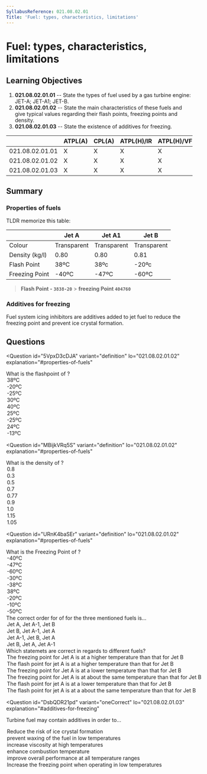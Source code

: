 ```yaml
---
SyllabusReference: 021.08.02.01
Title: 'Fuel: types, characteristics, limitations'
---
```


# Fuel: types, characteristics, limitations

## Learning Objectives

1. **021.08.02.01.01** -- State the types of fuel used by a gas turbine engine:
   JET-A; JET-A1; JET-B.
2. **021.08.02.01.02** -- State the main characteristics of these fuels and give
   typical values regarding their flash points, freezing points and density.
3. **021.08.02.01.03** -- State the existence of additives for freezing.

|                 | ATPL(A) | CPL(A) | ATPL(H)/IR | ATPL(H)/VFR | CPL(H) | IR  | CBIR(A) |
| --------------- | ------- | ------ | ---------- | ----------- | ------ | --- | ------- |
| 021.08.02.01.01 | X       | X      | X          | X           | X      |     |         |
| 021.08.02.01.02 | X       | X      | X          | X           | X      |     |         |
| 021.08.02.01.03 | X       | X      | X          | X           | X      |     |         |

## Summary

### Properties of fuels

TLDR memorize this table:

|                | Jet A       | Jet A1      | Jet B       |
| -------------- | ----------- | ----------- | ----------- |
| Colour         | Transparent | Transparent | Transparent |
| Density (kg/l) | 0.80        | 0.80        | 0.81        |
| Flash Point    | 38ºC        | 38ºc        | -20ºc       |
| Freezing Point | -40ºC       | -47ºC       | -60ºC       |

> **Flash Point - `3838-20`** > **freezing Point `404760`**

### Additives for freezing

Fuel system icing inhibitors are additives added to jet fuel to reduce the freezing point and prevent
ice crystal formation.

## Questions

<Question
  id="5VpxD3cDJA"
  variant="definition"
  lo="021.08.02.01.02"
  explanation="#properties-of-fuels"
>
  <Text>
    What is the flashpoint of <Subject />?
  </Text>
  <Option id="5VpxD3cDJA-1" subject={['jet A', 'jet A1']}>
    38ºC
  </Option>
  <Option id="5VpxD3cDJA-2" subject="jet B">
    -20ºC
  </Option>
  <Option id="5VpxD3cDJA-3">-25ºC</Option>
  <Option id="5VpxD3cDJA-4">30ºC</Option>
  <Option id="5VpxD3cDJA-5">40ºC</Option>
  <Option id="5VpxD3cDJA-6">25ºC</Option>
  <Option id="5VpxD3cDJA-7">-25ºC</Option>
  <Option id="5VpxD3cDJA-8">24ºC</Option>
  <Option id="5VpxD3cDJA-9">-13ºC</Option>
</Question>

<Question
  id="MBijkVRq5S"
  variant="definition"
  lo="021.08.02.01.02"
  explanation="#properties-of-fuels"
>
  <Text>
    What is the density of <Subject />?
  </Text>
  <Option id="MBijkVRq5S-1" subject={['jet A', 'jet A1', 'jet B']}>
    0.8
  </Option>
  <Option id="MBijkVRq5S-2">0.3</Option>
  <Option id="MBijkVRq5S-3">0.5</Option>
  <Option id="MBijkVRq5S-4">0.7</Option>
  <Option id="MBijkVRq5S-5">0.77</Option>
  <Option id="MBijkVRq5S-6">0.9</Option>
  <Option id="MBijkVRq5S-7">1.0</Option>
  <Option id="MBijkVRq5S-8">1.15</Option>
  <Option id="MBijkVRq5S-9">1.05</Option>
</Question>

<Question
  id="URnK4baSEr"
  variant="definition"
  lo="021.08.02.01.02"
  explanation="#properties-of-fuels"
>
  <Text>
    What is the Freezing Point of <Subject />?
  </Text>
  <Option id="URnK4baSEr-1" subject="jet A">
    -40ºC
  </Option>
  <Option id="URnK4baSEr-2" subject="jet A1">
    -47ºC
  </Option>
  <Option id="URnK4baSEr-3" subject="jet B">
    -60ºC
  </Option>
  <Option id="URnK4baSEr-4">-30ºC</Option>
  <Option id="URnK4baSEr-5">-38ºC</Option>
  <Option id="URnK4baSEr-6">38ºC</Option>
  <Option id="URnK4baSEr-7">-20ºC</Option>
  <Option id="URnK4baSEr-8">-10ºC</Option>
  <Option id="URnK4baSEr-9">-50ºC</Option>
</Question>

<Question id="CwY1OtBy6z" variant="definition" lo="021.08.02.01.02">
  <Text>
    The correct order for of <Subject /> for the three mentioned fuels is...
  </Text>
  <Option
    id="CwY1OtBy6z-1"
    subject={['decreasing freezing points', 'decreasing Flash points']}
  >
    Jet A, Jet A-1, Jet B
  </Option>
  <Option
    id="CwY1OtBy6z-2"
    subject={['increasing freezing points', 'increasing Flash points']}
  >
    Jet B, Jet A-1, Jet A
  </Option>
  <Option id="CwY1OtBy6z-3">Jet A-1, Jet B, Jet A</Option>
  <Option id="CwY1OtBy6z-4">Jet B, Jet A, Jet A-1</Option>
</Question>

<Question id="4qsxl4dnOF" variant="oneTwo" lo="021.08.02.01.02">
  <Text>Which statemets are correct in regards to different fuels?</Text>
  <Option id="4qsxl4dnOF-1" correct>
    The freezing point for Jet A is at a higher temperature than that for Jet B
  </Option>
  <Option id="4qsxl4dnOF-2" correct>
    The flash point for jet A is at a higher temperature than that for Jet B
  </Option>
  <Option id="4qsxl4dnOF-4">
    The freezing point for Jet A is at a lower temperature than that for Jet B
  </Option>
  <Option id="4qsxl4dnOF-4">
    The freezing point for Jet A is at about the same temperature than that for
    Jet B
  </Option>
  <Option id="4qsxl4dnOF-5">
    The flash point for jet A is at a lower temperature than that for Jet B
  </Option>
  <Option id="4qsxl4dnOF-5">
    The flash point for jet A is at a about the same temperature than that for
    Jet B
  </Option>
</Question>

<Question
  id="DsbQDR21pd"
  variant="oneCorrect"
  lo="021.08.02.01.03"
  explanation="#additives-for-freezing"
>
  <Text>Turbine fuel may contain additives in order to...</Text>
  <Option id="DsbQDR21pd-1" correct>
    Reduce the risk of ice crystal formation
  </Option>
  <Option
    id="DsbQDR21pd-12"
    correct
    why="waxing of jet fuel describe the transition of jet fuel into a partially crystaline state in low temperatures"
  >
    prevent waxing of the fuel in low temperatures
  </Option>
  <Option id="DsbQDR21pd-2">increase viscosity at high temperatures</Option>
  <Option id="DsbQDR21pd-3">enhance combustion temperature</Option>
  <Option id="DsbQDR21pd-4">
    improve overall performance at all temperature ranges
  </Option>
  <Option
    id="DsbQDR21pd-5"
    why="not increasing but decreasing the freezing point would be correct."
  >
    Increase the freezing point when operating in low temperatures
  </Option>
</Question>
